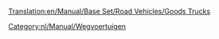 [[Translation:en/Manual/Base Set/Road Vehicles/Goods Trucks]]

{{nl/Manual/Base Set/Road Vehicles/Wegvoertuig|name     = Balogh Goods Truck
  |img      = en/Manual/Base Set/Road Vehicles/Balogh Goods Truck.png
  |price    = £4.387 (€8.774) 
  |speed    = 48 km/h (30 mph)
  |annual   = £421 (€842)
  |designed = 1936
  |life     = 15
  |capacity = 14 crates of goods
}}
{{nl/Manual/Base Set/Road Vehicles/Wegvoertuig|name     = Craighead Goods Truck
  |img      = en/Manual/Base Set/Road Vehicles/Craighead Goods Truck.png
  |price    = £5.330 (€10.660) 
  |speed    = 88 km/h (55 mph)
  |annual   = £787 (€1.574)
  |designed = 1974
  |life     = 15
  |capacity = 16 crates of goods
}}
{{nl/Manual/Base Set/Road Vehicles/Wegvoertuig|name     = Goss Goods Truck
  |img      = en/Manual/Base Set/Road Vehicles/Goss Goods Truck.png
  |price    = £5.740 (€11.480)  
  |speed    = 112 km/h (70 mph)
  |annual   = £1.125 (€2.250)
  |designed = 2005
  |life     = 15
  |capacity = 18 crates of goods
}}

[[Category:nl/Manual/Wegvoertuigen]]